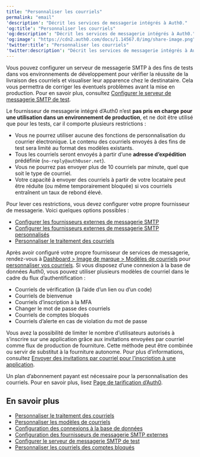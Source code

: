 ```yaml
---
title: "Personnaliser les courriels"
permalink: "email"
'description': "Décrit les services de messagerie intégrés à Auth0."
'og:title': "Personnaliser les courriels"
'og:description': "Décrit les services de messagerie intégrés à Auth0."
'og:image': "https://cdn2.auth0.com/docs/1.14567.0/img/share-image.png"
'twitter:title': "Personnaliser les courriels"
'twitter:description': "Décrit les services de messagerie intégrés à Auth0."
---
```


Vous pouvez configurer un serveur de messagerie SMTP à des fins de tests dans vos environnements de développement pour vérifier la réussite de la livraison des courriels et visualiser leur apparence chez le destinataire. Cela vous permettra de corriger les éventuels problèmes avant la mise en production. Pour en savoir plus, consultez [Configurer le serveur de messagerie SMTP de test](/docs/fr-ca/customize/email/configure-test-smtp-email-servers).

Le fournisseur de messagerie intégré d’Auth0 n’est **pas pris en charge pour une utilisation dans un environnement de production**, et ne doit être utilisé que pour les tests, car il comporte plusieurs restrictions :

* Vous ne pourrez utiliser aucune des fonctions de personnalisation du courrier électronique. Le contenu des courriels envoyés à des fins de test sera limité au format des modèles existants.
* Tous les courriels seront envoyés à partir d’une **adresse d’expédition** prédéfinie (`no-reply@auth0user.net`).
* Vous ne pourrez pas envoyer plus de 10 courriels par minute, quel que soit le type de courriel.
* Votre capacité à envoyer des courriels à partir de votre locataire peut être réduite (ou même temporairement bloquée) si vos courriels entraînent un taux de rebond élevé.

Pour lever ces restrictions, vous devez configurer votre propre fournisseur de messagerie. Voici quelques options possibles :

* [Configurer les fournisseurs externes de messagerie SMTP](/docs/fr-ca/customize/email/smtp-email-providers)
* [Configurer les fournisseurs externes de messagerie SMTP personnalisés](/docs/fr-ca/customize/email/smtp-email-providers/configure-custom-external-smtp-email-provider)
* [Personnaliser le traitement des courriels](/docs/fr-ca/customize/email/manage-email-flow)

Après avoir configuré votre propre fournisseur de services de messagerie, rendez-vous à [Dashboard > Image de marque > Modèles de courriels](https://manage.auth0.com/#/emails) pour [personnaliser vos courriels](/docs/fr-ca/customize/email/email-templates). Si vous disposez d’une connexion à la base de données Auth0, vous pouvez utiliser plusieurs modèles de courriel dans le cadre du flux d’authentification :

* Courriels de vérification (à l’aide d’un lien ou d’un code)
* Courriels de bienvenue
* Courriels d’inscription à la <Tooltip href="/docs/fr-ca/glossary?term=multifactor-authentication" tip="Authentification multifacteur (MFA)
Processus d’authentification de l’utilisateur qui utilise un facteur en plus du nom d’utilisateur et du mot de passe, tel qu’un code par SMS." cta="Voir le glossaire">MFA</Tooltip>
* Changer le mot de passe des courriels
* Courriels de comptes bloqués
* Courriels d’alerte en cas de violation du mot de passe

Vous avez la possibilité de limiter le nombre d’utilisateurs autorisés à s’inscrire sur une application grâce aux invitations envoyées par courriel comme flux de production de fourniture. Cette méthode peut être combinée ou servir de substitut à la fourniture autonome. Pour plus d’informations, consultez [Envoyer des invitations par courriel pour l’inscription à une application](/docs/fr-ca/customize/email/send-email-invitations-for-application-signup).

Un plan d’abonnement payant est nécessaire pour la personnalisation des courriels. Pour en savoir plus, lisez [Page de tarification d’Auth0](https://auth0.com/pricing).

## En savoir plus

* [Personnaliser le traitement des courriels](/docs/fr-ca/customize/email/manage-email-flow)
* [Personnaliser les modèles de courriels](/docs/fr-ca/customize/email/email-templates)
* [Configuration des connexions à la base de données](/docs/fr-ca/get-started/applications/set-up-database-connections)
* [Configuration des fournisseurs de messagerie SMTP externes](/docs/fr-ca/customize/email/smtp-email-providers)
* [Configurer le serveur de messagerie SMTP de test](/docs/fr-ca/customize/email/configure-test-smtp-email-servers)
* [Personnaliser les courriels des comptes bloqués](/docs/fr-ca/customize/email/customize-blocked-account-emails)